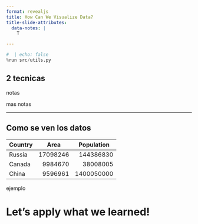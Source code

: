 ```yaml
---
format: revealjs
title: How Can We Visualize Data?
title-slide-attributes:
  data-notes: |
    T

---
```


```python
#  | echo: false
%run src/utils.py
```

## 2 tecnicas

notas

::: {.notes}
mas notas
:::

---

## Como se ven los datos

<table>
<thead>
<tr class="header">
<th style="text-align: center;">Country</th>
<th style="text-align: center;">Area</th>
<th style="text-align: center;">Population</th>
</tr>
</thead>
<tbody>
<tr class="odd">
<td>Russia</td>
<td style="text-align: right;">17098246</td>
<td style="text-align: right;">144386830</td>
</tr>
<tr class="even">
<td>Canada</td>
<td style="text-align: right;">9984670</td>
<td style="text-align: right;">38008005</td>
</tr>
<tr class="odd">
<td>China</td>
<td style="text-align: right;">9596961</td>
<td style="text-align: right;">1400050000</td>
</tr>
</tbody>
</table>


::: {.notes}
ejemplo
:::


# Let's apply what we learned!
